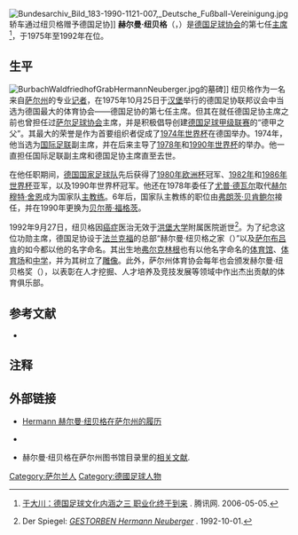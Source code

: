 [[File:Bundesarchiv_Bild_183-1990-1121-007,_Deutsche_Fußball-Vereinigung.jpg|thumb]]轿车通过纽贝格赠予德国足协]]
'''赫尔曼·纽贝格'''（{{lang-de|'''Hermann Neuberger'''}}，{{bd|1919年|12月12日|1992年|9月27日|catIdx=Neuberger, Hermann}}）是[[德国足球协会|德国足球协会]]的第七任[[主席|主席]]<ref>{{zh}}[http://sports.qq.com/a/20060505/000113.htm 于大川：德国足球文化内涵之三 职业化终于到来] {{Wayback|url=http://sports.qq.com/a/20060505/000113.htm |date=20141018204437 }}. 腾讯网. 2006-05-05.</ref>，于1975年至1992年在位。

==生平==
[[File:BurbachWaldfriedhofGrabHermannNeuberger.jpg|thumb]]的墓碑]]
纽贝格作为一名来自[[萨尔州|萨尔州]]的专业[[记者|记者]]，在1975年10月25日于[[汉堡|汉堡]]举行的德国足协联邦议会中当选为德国最大的体育协会——德国足协的第七任主席。但其在就任德国足协主席之前也曾担任过[[萨尔足球协会|萨尔足球协会]]主席，并是积极倡导创建[[德国足球甲级联赛|德国足球甲级联赛]]的“德甲之父”。其最大的荣誉是作为首要组织者促成了[[1974年世界杯|1974年世界杯]]在德国举办。1974年，他当选为[[国际足联|国际足联]]副主席，并在后来主导了[[1978年世界杯|1978年]]和[[1990年世界杯|1990年世界杯]]的举办。他一直担任国际足联副主席和德国足协主席直至去世。

在他任职期间，[[德国国家足球队|德国国家足球队]]先后获得了[[1980年欧洲足球锦标赛|1980年欧洲杯]]冠军、[[1982年世界杯|1982年]]和[[1986年世界杯|1986年世界杯]]亚军，以及1990年世界杯冠军。他还在1978年委任了[[尤普·德瓦尔|尤普·德瓦尔]]取代[[赫尔穆特·舍恩|赫尔穆特·舍恩]]成为国家队[[主教练|主教练]]。6年后，国家队主教练的职位由[[弗朗茨·贝肯鲍尔|弗朗茨·贝肯鲍尔]]接任，并在1990年更换为[[贝尔蒂·福格茨|贝尔蒂·福格茨]]。

1992年9月27日，纽贝格因[[癌症|癌症]]医治无效于[[洪堡大学|洪堡大学]]附属医院逝世<ref>{{de}}Der Spiegel: ''[http://www.spiegel.de/spiegel/print/d-9286891.html GESTORBEN Hermann Neuberger] {{Wayback|url=http://www.spiegel.de/spiegel/print/d-9286891.html |date=20161025183409 }}''. 1992-10-01.</ref>。为了纪念这位功勋主席，德国足协设于[[法兰克福|法兰克福]]的总部“赫尔曼·纽贝格之家（{{lang|de|Hermann-Neuberger-Haus}}）”以及[[萨尔布吕肯|萨尔布吕肯]]的{{link-de|赫尔曼·纽贝格体育学院|Hermann-Neuberger-Sportschule}}如今都以他的名字命名。其出生地[[弗尔克林根|弗尔克林根]]也有以他名字命名的[[体育馆|体育馆]]、[[体育场|体育场]]和[[中学|中学]]，并为其树立了[[雕像|雕像]]。此外，萨尔州体育协会每年也会颁发赫尔曼·纽贝格奖（{{lang|de|Hermann-Neuberger-Preis}}），以表彰在人才挖掘、人才培养及竞技发展等领域中作出杰出贡献的体育俱乐部。

== 参考文献 ==
* {{de}}{{NDB|19|103|104|Neuberger, Hermann|Josef Anker|119128411}}

==注释==
{{reflist}}

== 外部链接 ==
{{Commonscat|Herman Neuberger|赫尔曼·纽贝格}}
* {{de}}[https://web.archive.org/web/20120223062131/http://www.saarland-biografien.de/Neuberger-Hermann Hermann 赫尔曼·纽贝格在萨尔州的履历]
* {{DNB-Portal|119128411}}
* {{de}} 赫尔曼·纽贝格在萨尔州图书馆目录里的[http://swb.bsz-bw.de/DB=2.306/REL?PPN=241288398 相关文献].


[[Category:萨尔兰人|Category:萨尔兰人]]
[[Category:德國足球人物|Category:德國足球人物]]